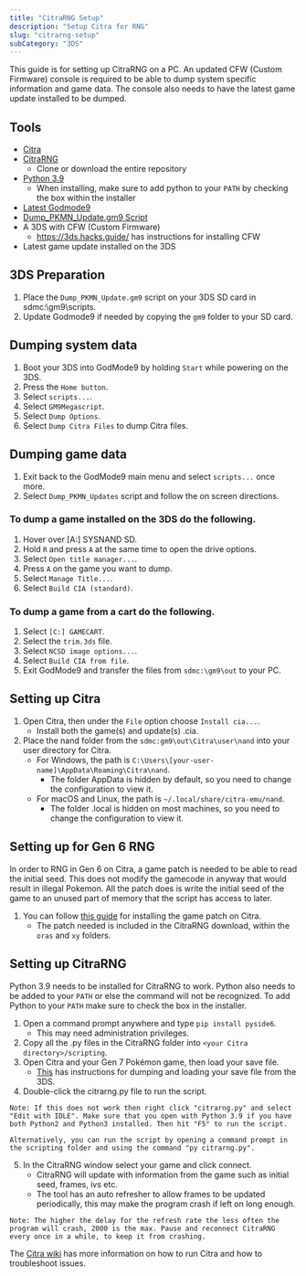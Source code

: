 ```yaml
---
title: "CitraRNG Setup"
description: "Setup Citra for RNG"
slug: "citrarng-setup"
subCategory: "3DS"
---
```


This guide is for setting up CitraRNG on a PC. An updated CFW (Custom Firmware) console is required to be able to dump system specific information and game data. The console also needs to have the latest game update installed to be dumped.

## Tools

- [Citra](https://citra-emu.org/download/)
- [CitraRNG](https://github.com/Admiral-Fish/CitraRNG)
  - Clone or download the entire repository
- [Python 3.9](https://www.python.org/downloads/)
  - When installing, make sure to add python to your `PATH` by checking the box within the installer
- [Latest Godmode9](https://github.com/d0k3/GodMode9/releases)
- [Dump_PKMN_Update.gm9 Script](https://cdn.discordapp.com/attachments/389206049401470976/435566091457134598/Dump_PKMN_Updates.gm9)
- A 3DS with CFW (Custom Firmware)
  - https://3ds.hacks.guide/ has instructions for installing CFW
- Latest game update installed on the 3DS

## 3DS Preparation

1. Place the `Dump_PKMN_Update.gm9` script on your 3DS SD card in sdmc:\gm9\scripts.
2. Update Godmode9 if needed by copying the `gm9` folder to your SD card.

## Dumping system data

1. Boot your 3DS into GodMode9 by holding `Start` while powering on the 3DS.
2. Press the `Home button`.
3. Select `scripts...`.
4. Select `GM9Megascript`.
5. Select `Dump Options`.
6. Select `Dump Citra Files` to dump Citra files.

## Dumping game data

1. Exit back to the GodMode9 main menu and select `scripts...` once more.
2. Select `Dump_PKMN_Updates` script and follow the on screen directions.

### To dump a game installed on the 3DS do the following.

1. Hover over [A:] SYSNAND SD.
2. Hold `R` and press `A` at the same time to open the drive options.
3. Select `Open title manager...`.
4. Press `A` on the game you want to dump.
5. Select `Manage Title...`.
6. Select `Build CIA (standard)`.

### To dump a game from a cart do the following.

1. Select `[C:] GAMECART`.
2. Select the `trim.3ds` file.
3. Select `NCSD image options...`.
4. Select `Build CIA from file`.
5. Exit GodMode9 and transfer the files from `sdmc:\gm9\out` to your PC.

## Setting up Citra

1. Open Citra, then under the `File` option choose `Install cia...`.
   - Install both the game(s) and update(s) .cia.
2. Place the nand folder from the `sdmc:gm9\out\Citra\user\nand` into your user directory for Citra.
   - For Windows, the path is `C:\Users\[your-user-name]\AppData\Roaming\Citra\nand`.
     - The folder AppData is hidden by default, so you need to change the configuration to view it.
   - For macOS and Linux, the path is `~/.local/share/citra-emu/nand`.
     - The folder .local is hidden on most machines, so you need to change the configuration to view it.

## Setting up for Gen 6 RNG

In order to RNG in Gen 6 on Citra, a game patch is needed to be able to read the initial seed. This does not modify the gamecode in anyway that would result in illegal Pokemon. All the patch does is write the initial seed of the game to an unused part of memory that the script has access to later.

1. You can follow [this guide](https://www.pokemonrng.com/misc-3ds-ips-luma-citra) for installing the game patch on Citra.
   - The patch needed is included in the CitraRNG download, within the `oras` and `xy` folders.

## Setting up CitraRNG

Python 3.9 needs to be installed for CitraRNG to work. Python also needs to be added to your `PATH` or else the command will not be recognized. To add Python to your `PATH` make sure to check the box in the installer.

1. Open a command prompt anywhere and type `pip install pyside6`.
   - This may need administration privileges.
2. Copy all the .py files in the CitraRNG folder into `<your Citra directory>/scripting`.
3. Open Citra and your Gen 7 Pokémon game, then load your save file.
   - [This](https://citra-emu.org/wiki/dumping-save-data-from-a-3ds-console/) has instructions for dumping and loading your save file from the 3DS.
4. Double-click the citrarng.py file to run the script.

```
Note: If this does not work then right click "citrarng.py" and select "Edit with IDLE". Make sure that you open with Python 3.9 if you have both Python2 and Python3 installed. Then hit "F5" to run the script.

Alternatively, you can run the script by opening a command prompt in the scripting folder and using the command "py citrarng.py".
```

5. In the CitraRNG window select your game and click connect.
   - CitraRNG will update with information from the game such as initial seed, frames, ivs etc.
   - The tool has an auto refresher to allow frames to be updated periodically, this may make the program crash if left on long enough.

```
Note: The higher the delay for the refresh rate the less often the program will crash, 2000 is the max. Pause and reconnect CitraRNG every once in a while, to keep it from crashing.
```

The [Citra wiki](https://citra-emu.org/wiki/home/) has more information on how to run Citra and how to troubleshoot issues.
